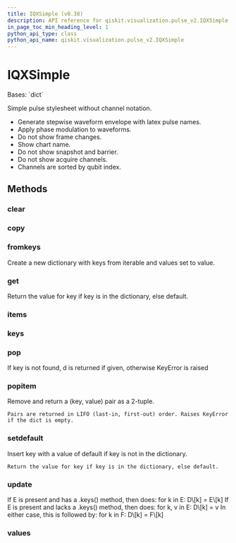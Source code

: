```yaml
---
title: IQXSimple (v0.38)
description: API reference for qiskit.visualization.pulse_v2.IQXSimple in qiskit v0.38
in_page_toc_min_heading_level: 1
python_api_type: class
python_api_name: qiskit.visualization.pulse_v2.IQXSimple
---
```


# IQXSimple

<Class id="qiskit.visualization.pulse_v2.IQXSimple" isDedicatedPage={true} github="https://github.com/qiskit/qiskit/tree/stable/0.21/qiskit/visualization/pulse_v2/stylesheet.py" signature="IQXSimple(**kwargs)" modifiers="class">
  Bases: `dict`

  Simple pulse stylesheet without channel notation.

  *   Generate stepwise waveform envelope with latex pulse names.
  *   Apply phase modulation to waveforms.
  *   Do not show frame changes.
  *   Show chart name.
  *   Do not show snapshot and barrier.
  *   Do not show acquire channels.
  *   Channels are sorted by qubit index.

  ## Methods

  <span id="qiskit-visualization-pulse-v2-iqxsimple-clear" />

  ### clear

  <Function id="qiskit.visualization.pulse_v2.IQXSimple.clear" signature="IQXSimple.clear() → None.  Remove all items from D." />

  <span id="qiskit-visualization-pulse-v2-iqxsimple-copy" />

  ### copy

  <Function id="qiskit.visualization.pulse_v2.IQXSimple.copy" signature="IQXSimple.copy() → a shallow copy of D" />

  <span id="qiskit-visualization-pulse-v2-iqxsimple-fromkeys" />

  ### fromkeys

  <Function id="qiskit.visualization.pulse_v2.IQXSimple.fromkeys" signature="IQXSimple.fromkeys(value=None, /)">
    Create a new dictionary with keys from iterable and values set to value.
  </Function>

  <span id="qiskit-visualization-pulse-v2-iqxsimple-get" />

  ### get

  <Function id="qiskit.visualization.pulse_v2.IQXSimple.get" signature="IQXSimple.get(key, default=None, /)">
    Return the value for key if key is in the dictionary, else default.
  </Function>

  <span id="qiskit-visualization-pulse-v2-iqxsimple-items" />

  ### items

  <Function id="qiskit.visualization.pulse_v2.IQXSimple.items" signature="IQXSimple.items() → a set-like object providing a view on D's items" />

  <span id="qiskit-visualization-pulse-v2-iqxsimple-keys" />

  ### keys

  <Function id="qiskit.visualization.pulse_v2.IQXSimple.keys" signature="IQXSimple.keys() → a set-like object providing a view on D's keys" />

  <span id="qiskit-visualization-pulse-v2-iqxsimple-pop" />

  ### pop

  <Function id="qiskit.visualization.pulse_v2.IQXSimple.pop" signature="IQXSimple.pop(k[, d]) → v, remove specified key and return the corresponding value.">
    If key is not found, d is returned if given, otherwise KeyError is raised
  </Function>

  <span id="qiskit-visualization-pulse-v2-iqxsimple-popitem" />

  ### popitem

  <Function id="qiskit.visualization.pulse_v2.IQXSimple.popitem" signature="IQXSimple.popitem()">
    Remove and return a (key, value) pair as a 2-tuple.

    Pairs are returned in LIFO (last-in, first-out) order. Raises KeyError if the dict is empty.
  </Function>

  <span id="qiskit-visualization-pulse-v2-iqxsimple-setdefault" />

  ### setdefault

  <Function id="qiskit.visualization.pulse_v2.IQXSimple.setdefault" signature="IQXSimple.setdefault(key, default=None, /)">
    Insert key with a value of default if key is not in the dictionary.

    Return the value for key if key is in the dictionary, else default.
  </Function>

  <span id="qiskit-visualization-pulse-v2-iqxsimple-update" />

  ### update

  <Function id="qiskit.visualization.pulse_v2.IQXSimple.update" signature="IQXSimple.update([E, ]**F) → None.  Update D from dict/iterable E and F.">
    If E is present and has a .keys() method, then does: for k in E: D\[k] = E\[k] If E is present and lacks a .keys() method, then does: for k, v in E: D\[k] = v In either case, this is followed by: for k in F: D\[k] = F\[k]
  </Function>

  <span id="qiskit-visualization-pulse-v2-iqxsimple-values" />

  ### values

  <Function id="qiskit.visualization.pulse_v2.IQXSimple.values" signature="IQXSimple.values() → an object providing a view on D's values" />
</Class>

